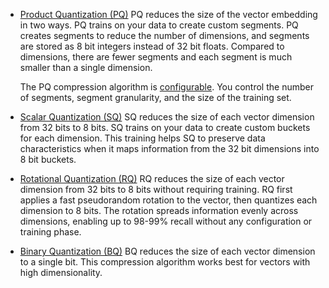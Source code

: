 - [Product Quantization (PQ)](/weaviate/configuration/compression/pq-compression) PQ reduces the size of the vector embedding in two ways. PQ trains on your data to create custom segments. PQ creates segments to reduce the number of dimensions, and segments are stored as 8 bit integers instead of 32 bit floats. Compared to dimensions, there are fewer segments and each segment is much smaller than a single dimension.

  The PQ compression algorithm is [configurable](/weaviate/config-refs/vectorization#pq-configuration-parameters).
You control the number of segments, segment granularity, and the size of the training set.
- [Scalar Quantization (SQ)](/weaviate/configuration/compression/sq-compression) SQ reduces the size of each vector dimension from 32 bits to 8 bits. SQ trains on your data to create custom buckets for each dimension. This training helps SQ to preserve data characteristics when it maps information from the 32 bit dimensions into 8 bit buckets.

- [Rotational Quantization (RQ)](/weaviate/configuration/compression/rq-compression) RQ reduces the size of each vector dimension from 32 bits to 8 bits without requiring training. RQ first applies a fast pseudorandom rotation to the vector, then quantizes each dimension to 8 bits. The rotation spreads information evenly across dimensions, enabling up to 98-99% recall without any configuration or training phase.

- [Binary Quantization (BQ)](/weaviate/configuration/compression/bq-compression) BQ reduces the size of each vector dimension to a single bit. This compression algorithm works best for vectors with high dimensionality.
